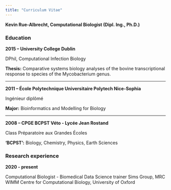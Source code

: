 ```yaml
---
title: "Curriculum Vitae"
---
```


**Kevin Rue-Albrecht, Computational Biologist (Dipl. Ing., Ph.D.)**

### Education

**2015 -- University College Dublin**

DPhil, Computational Infection Biology

**Thesis:** Comparative systems biology analyses of the bovine transcriptional response to species of the Mycobacterium genus.

---

**2011 -- École Polytechnique Universitaire Polytech Nice-Sophia**

Ingénieur diplômé

**Major:** Bioinformatics and Modelling for Biology

---

**2008 -- CPGE BCPST Véto - Lycée Jean Rostand**

Class Préparatoire aux Grandes Écoles

**'BCPST':** Biology, Chemistry, Physics, Earth Sciences

### Research experience

**2020 - present**

Computational Biologist - Biomedical Data Science trainer
Sims Group, MRC WIMM Centre for Computational Biology, University of Oxford
